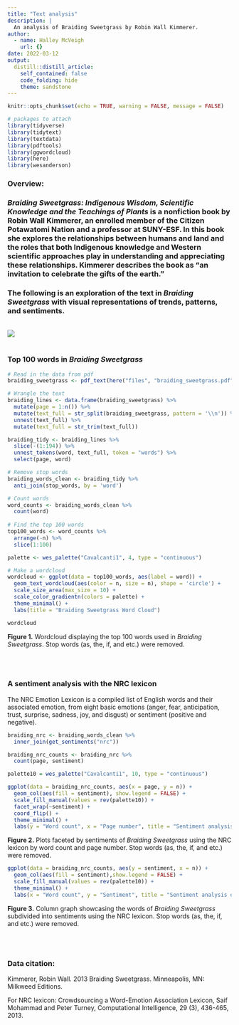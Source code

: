 ```yaml
---
title: "Text analysis"
description: |
  An analysis of Braiding Sweetgrass by Robin Wall Kimmerer.
author:
  - name: Halley McVeigh
    url: {}
date: 2022-03-12
output:
  distill::distill_article:
    self_contained: false
    code_folding: hide
    theme: sandstone
---
```



```r
knitr::opts_chunk$set(echo = TRUE, warning = FALSE, message = FALSE)

# packages to attach
library(tidyverse)
library(tidytext)
library(textdata)
library(pdftools)
library(ggwordcloud)
library(here)
library(wesanderson)
```
### Overview:
### *Braiding Sweetgrass: Indigenous Wisdom, Scientific Knowledge and the Teachings of Plants* is a nonfiction book by Robin Wall Kimmerer, an enrolled member of the Citizen Potawatomi Nation and a professor at SUNY-ESF. In this book she explores the relationships between humans and land and the roles that both Indigenous knowledge and Western scientific approaches play in understanding and appreciating these relationships. Kimmerer describes the book as "an invitation to celebrate the gifts of the earth."

### The following is an exploration of the text in *Braiding Sweetgrass* with visual representations of trends, patterns, and sentiments.

<br>
![](files/braiding_sweetgrass.jpg)
<br>
<br>


### Top 100 words in *Braiding Sweetgrass*

```r
# Read in the data from pdf
braiding_sweetgrass <- pdf_text(here("files", "braiding_sweetgrass.pdf"))

# Wrangle the text
braiding_lines <- data.frame(braiding_sweetgrass) %>% 
  mutate(page = 1:n()) %>% 
  mutate(text_full = str_split(braiding_sweetgrass, pattern = '\\n')) %>% 
  unnest(text_full) %>% 
  mutate(text_full = str_trim(text_full))

braiding_tidy <- braiding_lines %>%
  slice(-(1:194)) %>% 
  unnest_tokens(word, text_full, token = "words") %>% 
  select(page, word)

# Remove stop words
braiding_words_clean <- braiding_tidy %>% 
  anti_join(stop_words, by = 'word')

# Count words
word_counts <- braiding_words_clean %>% 
  count(word)
  
# Find the top 100 words 
top100_words <- word_counts %>% 
  arrange(-n) %>% 
  slice(1:100)

palette <- wes_palette("Cavalcanti1", 4, type = "continuous")

# Make a wordcloud
wordcloud <- ggplot(data = top100_words, aes(label = word)) +
  geom_text_wordcloud(aes(color = n, size = n), shape = 'circle') +
  scale_size_area(max_size = 10) +
  scale_color_gradientn(colors = palette) +
  theme_minimal() +
  labs(title = "Braiding Sweetgrass Word Cloud")

wordcloud
```

**Figure 1.** Wordcloud displaying the top 100 words used in *Braiding Sweetgrass*. Stop words (as, the, if, and etc.) were removed. 


<br>
<br>



### A sentiment analysis with the NRC lexicon 
The NRC Emotion Lexicon is a compiled list of English words and their associated emotion, from eight basic emotions (anger, fear, anticipation, trust, surprise, sadness, joy, and disgust) or sentiment (positive and negative). 

```r
braiding_nrc <- braiding_words_clean %>% 
  inner_join(get_sentiments("nrc"))

braiding_nrc_counts <- braiding_nrc %>% 
  count(page, sentiment)

palette10 = wes_palette("Cavalcanti1", 10, type = "continuous")

ggplot(data = braiding_nrc_counts, aes(x = page, y = n)) +
  geom_col(aes(fill = sentiment), show.legend = FALSE) +
  scale_fill_manual(values = rev(palette10)) +
  facet_wrap(~sentiment) +
  coord_flip() +
  theme_minimal() +
  labs(y = "Word count", x = "Page number", title = "Sentiment analysis of Braiding Sweetgrass using the NRC lexicon")


```

**Figure 2.** Plots faceted by sentiments of *Braiding Sweetgrass* using the NRC lexicon by word count and page number. Stop words (as, the, if, and etc.) were removed. 



```r
ggplot(data = braiding_nrc_counts, aes(y = sentiment, x = n)) +
  geom_col(aes(fill = sentiment),show.legend = FALSE) +
  scale_fill_manual(values = rev(palette10)) +
  theme_minimal() +
  labs(x = "Word count", y = "Sentiment", title = "Sentiment analysis of Braiding Sweetgrass using the NRC lexicon")
```

**Figure 3.** Column graph showcasing the words of *Braiding Sweetgrass* subdivided into sentiments using the NRC lexicon. Stop words (as, the, if, and etc.) were removed. 



<br>
<br>




### **Data citation:** 

Kimmerer, Robin Wall. 2013 Braiding Sweetgrass. Minneapolis, MN: Milkweed Editions.


For NRC lexicon: Crowdsourcing a Word-Emotion Association Lexicon, Saif Mohammad and Peter Turney, Computational Intelligence, 29 (3), 436-465, 2013.




